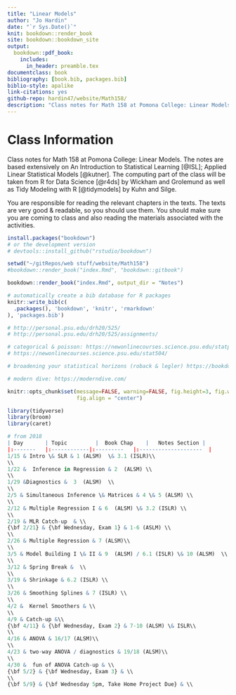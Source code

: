 ```yaml
--- 
title: "Linear Models"
author: "Jo Hardin"
date: "`r Sys.Date()`"
knit: bookdown::render_book
site: bookdown::bookdown_site
output:
  bookdown::pdf_book:
    includes:
      in_header: preamble.tex
documentclass: book
bibliography: [book.bib, packages.bib]
biblio-style: apalike
link-citations: yes
github-repo: hardin47/website/Math158/
description: "Class notes for Math 158 at Pomona College: Linear Models.  The notes are based extensively on An Introduction to Statistical Learning by James, Witten, Hastie, and Tibshirani as well as  Applied Linear Statistical Models, 5th edition by Kutner, Nachtsheim, Neter, Li."
---
```



# Class Information {-}

Class notes for Math 158 at Pomona College: Linear Models.  The notes are based extensively on An Introduction to Statistical Learning [@ISL];  Applied Linear Statistical Models [@kutner].  The computing part of the class will be taken from R for Data Science [@r4ds] by Wickham and Grolemund as well as Tidy Modeling with R [@tidymodels] by Kuhn and Silge.


You are responsible for reading the relevant chapters in the texts.  The texts are very good & readable, so you should use them.   You should make sure you are coming to class and also reading the materials associated with the activities. 

```r
install.packages("bookdown")
# or the development version
# devtools::install_github("rstudio/bookdown")

setwd("~/gitRepos/web stuff/website/Math158")
#bookdown::render_book("index.Rmd", "bookdown::gitbook")

bookdown::render_book("index.Rmd", output_dir = "Notes")
```


```r
# automatically create a bib database for R packages
knitr::write_bib(c(
  .packages(), 'bookdown', 'knitr', 'rmarkdown'
), 'packages.bib')
```



```r
# http://personal.psu.edu/drh20/525/
# http://personal.psu.edu/drh20/525/assignments/

# categorical & poisson: https://newonlinecourses.science.psu.edu/statprogram/stat504
# https://newonlinecourses.science.psu.edu/stat504/

# broadening your statistical horizons (roback & legler) https://bookdown.org/roback/bookdown-bysh/

# modern dive: https://moderndive.com/

```


```r
knitr::opts_chunk$set(message=FALSE, warning=FALSE, fig.height=3, fig.width=5, 
                      fig.align = "center")

library(tidyverse)
library(broom)
library(caret)
```

```r
# from 2018
| Day    	| Topic     	|  Book Chap   	|   Notes Section |
|:-------	|:------------|:---------	|:--------------------	|
1/15 & Intro \& SLR & 1 (ALSM)  \& 3.1 (ISLR)\\
\\
1/22 &  Inference in Regression & 2  (ALSM) \\
\\
1/29 &Diagnostics &  3  (ALSM)  \\
\\
2/5 & Simultaneous Inference \& Matrices & 4 \& 5 (ALSM) \\
\\
2/12 & Multiple Regression I & 6  (ALSM) \& 3.2 (ISLR) \\
\\
2/19 & MLR Catch-up  & \\
{\bf 2/21} & {\bf Wednesday, Exam 1} & 1-6 (ASLM) \\
\\
2/26 & Multiple Regression & 7 (ALSM)\\
\\
3/5 & Model Building I \& II & 9  (ALSM) / 6.1 (ISLR) \& 10 (ALSM)  \\
\\
3/12 & Spring Break &  \\
\\
3/19 & Shrinkage & 6.2 (ISLR) \\
\\
3/26 & Smoothing Splines & 7 (ISLR) \\
\\
4/2 &  Kernel Smoothers & \\
\\
4/9 & Catch-up &\\
{\bf 4/11} & {\bf Wednesday, Exam 2} & 7-10 (ALSM) \& ISLR\\
\\
4/16 & ANOVA & 16/17 (ALSM)\\
\\
4/23 & two-way ANOVA / diagnostics & 19/18 (ALSM)\\
\\
4/30 &  fun of ANOVA Catch-up & \\
{\bf 5/2} & {\bf Wednesday, Exam 3} & \\
\\
{\bf 5/9} & {\bf Wednesday 5pm, Take Home Project Due} & \\
```
